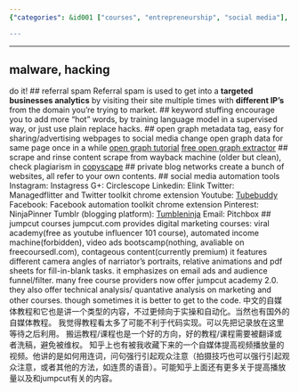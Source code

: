 ```yaml
---
{"categories": &id001 ["courses", "entrepreneurship", "social media"], "category": "Digital Marketing", "date": "2022-06-09 16:22:06", "description": "This article discusses the importance of improving digital marketing strategies using techniques like website analytics, SEO, and mentions Jumpcut.com as a platform that offers courses in these areas to help businesses enhance their online presence.", "tags": *id001, "title": "Jumpcut analysis, social media marketing, blackhat SEO"}

---
```


------
## malware, hacking
do it!
## referral spam
Referral spam is used to get into a **targeted businesses analytics** by visiting their
site multiple times with **different IP’s** from the domain you’re trying to market.
## keyword stuffing
encourage you to add more "hot" words, by training language model in a supervised way, or just use plain replace hacks.
## open graph metadata tag, easy for sharing/advertising webpages to social media
change open graph data for same page once in a while
[open graph tutorial](https://www.freecodecamp.org/news/what-is-open-graph-and-how-can-i-use-it-for-my-website/#:~:text=Open%20Graph%20is%20an%20internet%20protocol%20that%20was,as%20specific%20as%20the%20duration%20of%20a%20video.)
[free open graph extractor](https://opengraphr.com/)
## scrape and rinse content
scrape from wayback machine (older but clean), check plagiarism in [copyscape](https://www.copyscape.com/)
## private blog networks
create a bunch of websites, all refer to your own contents.
## social media automation tools
Instagram: Instagress
G+: Circlescope
Linkedin: Elink
Twitter: Managedflitter and Twitter toolkit
chrome extension
Youtube: [Tubebuddy](https://www.tubebuddy.com/)
Facebook: Facebook automation toolkit
chrome extension
Pinterest: NinjaPinner
Tumblr (blogging platform): [Tumbleninja](https://tumbleninja.software.informer.com/)
Email: Pitchbox
## jumpcut courses
jumpcut.com provides digital marketing courses:
viral academy(free as youtube influencer 101 course), automated income machine(forbidden), video ads bootscamp(nothing, avaliable on freecoursedl.com), contageous content(currently premium)
it features different camera angles of narriator's portraits, relative animations and pdf sheets for fill-in-blank tasks. it emphasizes on email ads and audience funnel/filter.
many free course providers now offer jumpcut academy 2.0. they also offer technical analysis/ quantative analysis on marketing and other courses. though sometimes it is better to get to the code.
中文的自媒体教程和它也是讲一个类型的内容，不过更倾向于实操和自动化。当然也有国外的自媒体教程。
我觉得教程看太多了可能不利于代码实现。可以先把记录放在这里等待之后利用。
搬运教程/课程也是一个好的方向，好的教程/课程需要被翻译或者洗稿，避免被维权。
知乎上也有被我收藏下来的一个自媒体提高视频播放量的视频。他讲的是如何用连词，问句强行引起观众注意（拍摄技巧也可以强行引起观众注意，或者其他的方法，如连贯的语音）。可能知乎上面还有更多关于提高播放量以及和jumpcut有关的内容。
